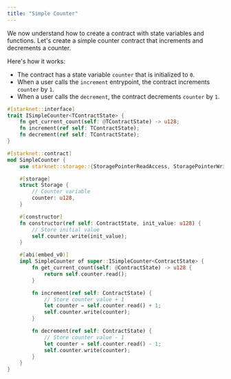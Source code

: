 ```yaml
---
title: "Simple Counter"
---
```


We now understand how to create a contract with state variables and functions. Let's create a simple counter contract that increments and decrements a counter.

Here's how it works:

- The contract has a state variable `counter` that is initialized to `0`.
- When a user calls the `increment` entrypoint, the contract increments `counter` by `1`.
- When a user calls the `decrement`, the contract decrements `counter` by `1`.

```rust
#[starknet::interface]
trait ISimpleCounter<TContractState> {
    fn get_current_count(self: @TContractState) -> u128;
    fn increment(ref self: TContractState);
    fn decrement(ref self: TContractState);
}

#[starknet::contract]
mod SimpleCounter {
    use starknet::storage::{StoragePointerReadAccess, StoragePointerWriteAccess};

    #[storage]
    struct Storage {
        // Counter variable
        counter: u128,
    }

    #[constructor]
    fn constructor(ref self: ContractState, init_value: u128) {
        // Store initial value
        self.counter.write(init_value);
    }

    #[abi(embed_v0)]
    impl SimpleCounter of super::ISimpleCounter<ContractState> {
        fn get_current_count(self: @ContractState) -> u128 {
            return self.counter.read();
        }

        fn increment(ref self: ContractState) {
            // Store counter value + 1
            let counter = self.counter.read() + 1;
            self.counter.write(counter);
        }

        fn decrement(ref self: ContractState) {
            // Store counter value - 1
            let counter = self.counter.read() - 1;
            self.counter.write(counter);
        }
    }
}
```
